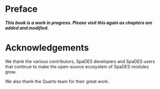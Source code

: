 # Preface {.unnumbered}

***This book is a work in progress. Please visit this again as chapters are added and modified.***



# Acknowledgements {.unnumbered}

We thank the various contributors, SpaDES developers and SpaDES users that continue
to make the open-source ecosystem of SpaDES modules grow.

We also thank the Quarto team for their great work.
